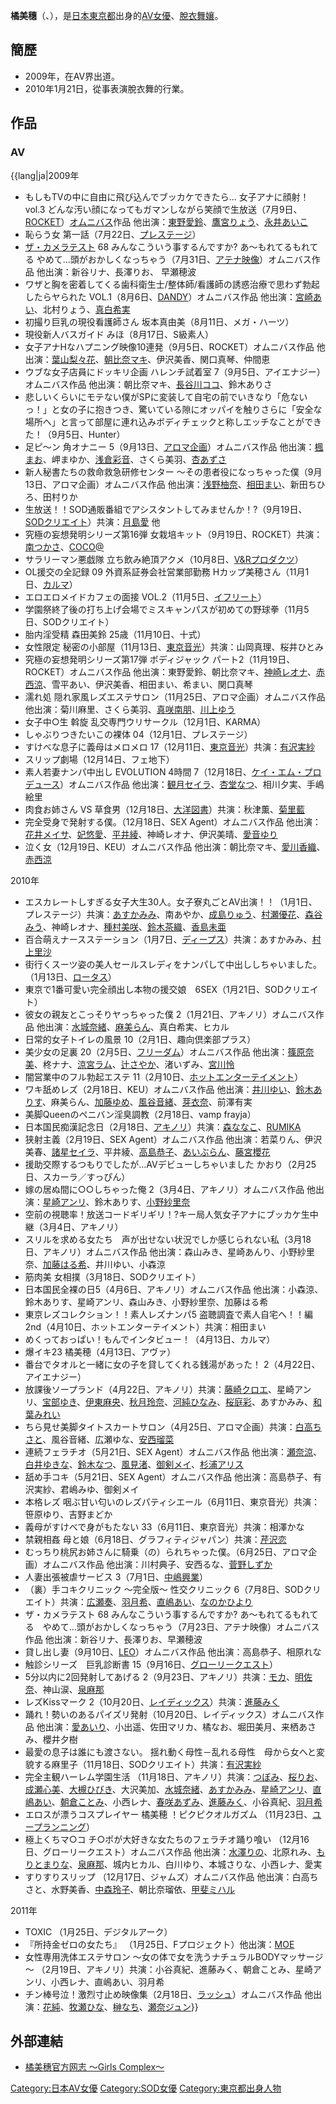 {{AV女優|
|モデル名={{lang|ja|橘 美穂}}
|ふりがな=たちばな みほ
|愛称=
|別名= {{lang|ja|橘 美保<br />坂本 真由美<br />森田 美鈴<br />三上 亜理紗<br />かおり<br />小嶋 るな}}
|生年=1988
|生月=11
|生日=25
|出身地={{JPN}}・[[東京都|東京都]]
|血液型=O型
|時点=
|身長=166
|体重=
|バスト=95
|ウエスト=62
|ヒップ=93
|カップ=Gカップ
|股下=
|靴=
|身体備考=
|ジャンル=[[AV|AV]]
|AV出演期間=2009年 -
|活動備考=
|他の活動=
|その他=
}}

'''橘美穗'''（{{lang-ja|橘 美穂}}、{{bd|1988年|11月25日}}），是[[日本|日本]][[東京都|東京都]]出身的[[AV女優|AV女優]]、[[脫衣舞孃|脫衣舞孃]]。

== 簡歷 ==
* 2009年，在AV界出道。
* 2010年1月21日，從事表演脫衣舞的行業。

== 作品 ==
=== AV ===
;{{lang|ja|2009年
* もしもTVの中に自由に飛び込んでブッカケできたら… 女子アナに顔射！ vol.3 どんな汚い顔になってもガマンしながら笑顔で生放送（7月9日、[[ROCKET|ROCKET]]）[[オムニバス|オムニバス]]作品 他出演：[[東野愛鈴|東野愛鈴]]、[[鷹宮りょう|鷹宮りょう]]、[[永井あいこ|永井あいこ]]
* 恥らう女 第一話（7月22日、[[プレステージ_（アダルトビデオ）|プレステージ]]）
* [[ザ・カメラテスト|ザ・カメラテスト]] 68 みんなこういう事するんですか? あ～もれてるもれてる やめて…頭がおかしくなっちゃう（7月31日、[[アテナ映像|アテナ映像]]）オムニバス作品 他出演：新谷リナ、長澤りお、 早瀬穂波
* ワザと胸を密着してくる歯科衛生士/整体師/看護師の誘惑治療で思わず勃起したらヤられた VOL.1（8月6日、[[DANDY|DANDY]]）オムニバス作品 他出演：[[宮崎あい|宮崎あい]]、北村りょう、[[真白希実|真白希実]]
* 初撮り巨乳の現役看護師さん 坂本真由美（8月11日、メガ・ハーツ）
* 現役新人バスガイド みほ（8月17日、S級素人）
* 女子アナHなハプニング映像10連発（9月5日、ROCKET）オムニバス作品 他出演：[[葉山梨々花|葉山梨々花]]、[[朝比奈マキ|朝比奈マキ]]、伊沢美香、関口真琴、仲間恵
* ウブな女子店員にドッキリ企画 ハレンチ試着室 7（9月5日、アイエナジー）オムニバス作品 他出演：朝比奈マキ、[[長谷川ココ|長谷川ココ]]、鈴木ありさ
* 悲しいくらいにモテない僕がSPに変装して自宅の前でいきなり「危ないっ！」と女の子に抱きつき、驚いている隙にオッパイを触りさらに「安全な場所へ」と言って部屋に連れ込みボディチェックと称しエッチなことができた！（9月5日、Hunter）
* 足ピ～ン 角オナニー 5（9月13日、[[アロマ企画|アロマ企画]]）オムニバス作品 他出演：[[楓まお|楓まお]]、岬まゆか、[[浅倉彩音|浅倉彩音]]、さくら美羽、[[杏あずさ|杏あずさ]]
* 新人秘書たちの救命救急研修センター ～その患者役になっちゃった僕（9月13日、アロマ企画）オムニバス作品 他出演：[[浅野柚奈|浅野柚奈]]、[[相田まい|相田まい]]、新田ちひろ、田村りか
* 生放送！！SOD通販番組でアシスタントしてみませんか！?（9月19日、[[SODクリエイト|SODクリエイト]]）共演：[[月島愛|月島愛]] 他
* 究極の妄想発明シリーズ第16弾 女栽培キット（9月19日、ROCKET）共演：[[南つかさ|南つかさ]]、[[COCO@|COCO@]]
* サラリーマン悪戯隊 立ち飲み絶頂アクメ（10月8日、[[V&Rプロダクツ|V&Rプロダクツ]]）
* OL援交の全記録 09 外資系証券会社営業部勤務 Hカップ美穂さん（11月1日、[[カルマ_（アダルトビデオ）|カルマ]]）
* エロエロメイドカフェの面接 VOL.2（11月5日、[[イフリート|イフリート]]）
* 学園祭終了後の打ち上げ会場でミスキャンパスが初めての野球拳（11月5日、SODクリエイト）
* 胎内淫受精 森田美鈴 25歳（11月10日、十式）
* 女性限定 秘密の小部屋（11月13日、[[東京音光|東京音光]]）共演：山岡真理、桜井ひとみ
* 究極の妄想発明シリーズ第17弾 ボディジャック パート2（11月19日、ROCKET）オムニバス作品 他出演：東野愛鈴、朝比奈マキ、[[神崎レオナ|神崎レオナ]]、[[赤西涼|赤西涼]]、雪平あい、伊沢美香、相田まい、希まい、関口真琴
* 濡れ処 隠れ家風レズエステサロン（11月25日、アロマ企画）オムニバス作品 他出演：菊川麻里、さくら美羽、[[真咲南朋|真咲南朋]]、[[川上ゆう|川上ゆう]] 
* 女子中○生 斡旋 乱交専門ウリサークル（12月1日、KARMA）
* しゃぶりつきたいこの裸体 04（12月1日、プレステージ）
* すけべな息子に義母はメロメロ 17（12月11日、[[東京音光|東京音光]]）共演：[[有沢実紗|有沢実紗]]
* スリップ劇場（12月14日、フェ地下）
* 素人若妻ナンパ中出し EVOLUTION 4時間 7（12月18日、[[ケイ・エム・プロデュース|ケイ・エム・プロデュース]]）オムニバス作品 他出演：[[観月セイラ|観月セイラ]]、[[杏堂なつ|杏堂なつ]]、相川夕実、手嶋絵里
* 肉食お姉さん VS 草食男（12月18日、[[大洋図書|大洋図書]]）共演：秋津薫、[[菊里藍|菊里藍]] 
* 完全受身で発射する僕。（12月18日、SEX Agent）オムニバス作品 他出演：[[花井メイサ|花井メイサ]]、[[妃悠愛|妃悠愛]]、[[平井綾|平井綾]]、神崎レオナ、伊沢美晴、[[愛音ゆり|愛音ゆり]]
* 泣く女（12月19日、KEU）オムニバス作品 他出演：朝比奈マキ、[[愛川香織|愛川香織]]、[[赤西涼|赤西涼]]

;2010年
* エスカレートしすぎる女子大生30人。女子寮丸ごとAV出演！！（1月1日、プレステージ）共演：[[あすかみみ|あすかみみ]]、南あやか、[[成島りゅう_（2008年）|成島りゅう]]、[[村瀬優花|村瀬優花]]、[[森谷みう|森谷みう]]、神崎レオナ、[[種村美咲|種村美咲]]、[[鈴木茶織|鈴木茶織]]、[[香島未亜|香島未亜]] 
* 百合萌えナースステーション（1月7日、[[ディープス|ディープス]]）共演：あすかみみ、[[村上里沙|村上里沙]]
* 街行くスーツ姿の美人セールスレディをナンパして中出ししちゃいました。（1月13日、[[ロータスグループ|ロータス]]）
* 東京で1番可愛い完全顔出し本物の援交娘　6SEX（1月21日、SODクリエイト）
* 彼女の親友とこっそりヤっちゃった僕 2（1月21日、アキノリ）オムニバス作品 他出演：[[水城奈緒|水城奈緒]]、[[麻美らん|麻美らん]]、真白希実、ヒカル
* 日常的女子トイレの風景 10（2月1日、趣向倶楽部プラス）
* 美少女の足裏 20（2月5日、[[フリーダム|フリーダム]]）オムニバス作品 他出演：[[篠原奈美|篠原奈美]]、柊ナナ、[[涼宮ラム|涼宮ラム]]、[[辻さやか|辻さやか]]、渚いずみ、[[宮川怜|宮川怜]]
* 闇営業中のフル勃起エステ 11（2月10日、[[ホットエンターテイメント|ホットエンターテイメント]]）
* ワキ舐めレズ（2月18日、KEU）オムニバス作品 他出演：[[井川ゆい|井川ゆい]]、[[鈴木ありす|鈴木ありす]]、麻美らん、[[加藤ゆめ|加藤ゆめ]]、[[風谷音緒|風谷音緒]]、[[芽衣奈|芽衣奈]]、前澤有実
* 美脚Queenのペニバン淫臭調教（2月18日、vamp frayja）
* 日本国民痴漢記念日（2月18日、[[アキノリ|アキノリ]]）共演：[[森ななこ|森ななこ]]、[[RUMIKA|RUMIKA]]
* 狭射主義（2月19日、SEX Agent）オムニバス作品 他出演：若菜りん、伊沢美春、[[諸星セイラ|諸星セイラ]]、平井綾、[[高島恭子|高島恭子]]、[[あいぶらん|あいぶらん]]、[[藤宮櫻花|藤宮櫻花]]
* 援助交際するつもりでしたが…AVデビューしちゃいました かおり（2月25日、スカーラ／すっぴん）
* 嫁の居ぬ間に○○しちゃった俺 2（3月4日、アキノリ）オムニバス作品 他出演：[[星崎アンリ|星崎アンリ]]、鈴木ありす、[[小野紗里奈|小野紗里奈]]
* 空前の視聴率！放送コードギリギリ！?キー局人気女子アナにブッカケ生中継（3月4日、アキノリ）
* スリルを求める女たち　声が出せない状況でしか感じられない私（3月18日、アキノリ）オムニバス作品 他出演：森山みき、星崎あんり、小野紗里奈、[[加藤はる希|加藤はる希]]、井川ゆい、小森涼
* 筋肉美 女相撲（3月18日、SODクリエイト）
* 日本国民全裸の日5（4月6日、アキノリ）オムニバス作品 他出演：小森涼、鈴木ありす、星崎アンリ、森山みき、小野紗里奈、加藤はる希
* 東京レズコレクション！！素人レズナンパ5 盗聴調査で素人自宅へ！！編 2nd（4月10日、ホットエンターテイメント）共演：相田まい
* めくっておっぱい！もんでインタビュー！（4月13日、カルマ）
* 爆イキ23 橘美穂（4月13日、アヴァ）
* 番台でタオルと一緒に女の子を貸してくれる銭湯があった！ 2（4月22日、アイエナジー）
* 放課後ソープランド（4月22日、アキノリ）共演：[[藤崎クロエ|藤崎クロエ]]、星崎アンリ、[[宝部ゆき|宝部ゆき]]、[[伊東麻央|伊東麻央]]、[[秋月玲奈|秋月玲奈]]、[[河純ひなみ|河純ひなみ]]、[[桜庭彩|桜庭彩]]、あすかみみ、[[和葉みれい|和葉みれい]]
* ちら見せ美脚タイトスカートサロン（4月25日、アロマ企画）共演：[[白高ちさと|白高ちさと]]、風谷音緒、広瀬ゆな、[[安西瑠菜|安西瑠菜]] 
* 連続フェラチオ（5月21日、SEX Agent）オムニバス作品 他出演：[[瀬奈涼|瀬奈涼]]、[[白井ゆきな|白井ゆきな]]、[[鈴木なつ|鈴木なつ]]、[[風見渚|風見渚]]、[[御剣メイ|御剣メイ]]、[[杉浦アリス|杉浦アリス]]
* 舐め手コキ（5月21日、SEX Agent）オムニバス作品 他出演：高島恭子、有沢実紗、君嶋みゆ、御剣メイ 
* 本格レズ 咽ぶ甘い匂いのレズパティシエール（6月11日、東京音光）共演：笹原ゆり、吉野まどか 
* 義母がすけべで身がもたない 33（6月11日、東京音光）共演：相澤かな
* 禁親相姦 母と娘（6月18日、グラフィティジャパン）共演：[[芹沢恋|芹沢恋]]
* むっちり桃尻お姉さんに騎乗（の）られちゃった僕。（6月25日、アロマ企画）オムニバス作品 他出演：川村典子、安西るな、[[菅野しずか|菅野しずか]] 
* 人妻出張被虐サービス 3（7月1日、[[中嶋興業|中嶋興業]]）
* （裏）手コキクリニック 〜完全版〜 性交クリニック 6（7月8日、SODクリエイト）共演：[[広瀬奏|広瀬奏]]、[[羽月希|羽月希]]、[[直嶋あい|直嶋あい]]、[[なのかひより|なのかひより]] 
* ザ・カメラテスト 68 みんなこういう事するんですか? あ～もれてるもれてる　やめて…頭がおかしくなっちゃう（7月23日、アテナ映像）オムニバス作品 他出演：新谷リナ、長澤りお、早瀬穂波
* 貸し出し妻（9月10日、[[アットワンコミュニケーション|LEO]]）オムニバス作品 他出演：高島恭子、相原れな  
* 触診シリーズ　巨乳診断書 15（9月16日、[[グローリークエスト|グローリークエスト]]）
* 5分以内に2回発射してあげる 2（9月23日、アキノリ）共演：[[モカ_（AV女優）|モカ]]、[[明佐奈|明佐奈]]、神山涙、[[泉麻那|泉麻那]] 
* レズKissマーク 2（10月20日、[[レイディックス|レイディックス]]）共演：[[進藤みく|進藤みく]]  
* 踊れ！勢いのあるパイズリ発射（10月20日、レイディックス）オムニバス作品 他出演：[[愛あいり|愛あいり]]、小出遥、佐田マリカ、橘なお、堀田美月、来栖あさみ、櫻井夕樹 
* 最愛の息子は誰にも渡さない。 揺れ動く母性－乱れる母性　母から女へと変貌する麻里子（11月18日、SODクリエイト）共演：[[有沢実紗|有沢実紗]]
* 完全主観ハーレム学園生活 （11月18日、アキノリ）共演：[[つぼみ_（AV女優）|つぼみ]]、[[桜りお|桜りお]]、[[成瀬心美|成瀬心美]]、[[大槻ひびき|大槻ひびき]]、大沢美加、[[水城奈緒|水城奈緒]]、[[あすかみみ|あすかみみ]]、[[星崎アンリ|星崎アンリ]]、[[直嶋あい|直嶋あい]]、[[朝倉ことみ|朝倉ことみ]]、小西レナ、[[春咲あずみ|春咲あずみ]]、[[進藤みく|進藤みく]]、小谷真紀、[[羽月希|羽月希]]
* エロスが漂うコスプレイヤー 橘美穂 ！ピクピクオルガズム （11月23日、[[ユープランニング|ユープランニング]]）
* 極上くちマ○コ チ○ポが大好きな女たちのフェラチオ踊り喰い （12月16日、グローリークエスト）オムニバス作品 他出演：[[水澤りの|水澤りの]]、北原れみ、[[もりとまりな|もりとまりな]]、[[泉麻那|泉麻那]]、城内ヒカル、白川ゆり、本城さりな、小西レナ、愛実
* すりすりスリップ （12月17日、ジャムズ）オムニバス作品 他出演：白高ちさと、水野美香、[[中森玲子|中森玲子]]、朝比奈瑠依、[[甲斐ミハル|甲斐ミハル]] 
;2011年
* TOXIC （1月25日、デジタルアーク）
* 『所持金ゼロの女たち』 （1月25日、Fプロジェクト）他出演：[[MOE_（AV女優）|MOE]]
* 女性専用洗体エステサロン ～女の体で女を洗うナチュラルBODYマッサージ～ （2月19日、アキノリ）共演：小谷真紀、進藤みく、朝倉ことみ、星崎アンリ、小西レナ、直嶋あい、羽月希
* チン棒号泣！激烈寸止め映像集（2月18日、[[ラッシュ_（アダルトビデオ）|ラッシュ]]）オムニバス作品 他出演：[[花純|花純]]、[[牧瀬ひな|牧瀬ひな]]、[[榊なち|榊なち]]、[[瀬奈ジュン|瀬奈ジュン]]}}

== 外部連結 ==
* {{ja icon}} [https://web.archive.org/web/20110715183519/http://blog.livedoor.jp/tachibana_miho/ 橘美穗官方网志 ～Girls Complex～]

{{DEFAULTSORT:Tachibana miho}}
[[Category:日本AV女優|Category:日本AV女優]]
[[Category:SOD女優|Category:SOD女優]]
[[Category:東京都出身人物|Category:東京都出身人物]]